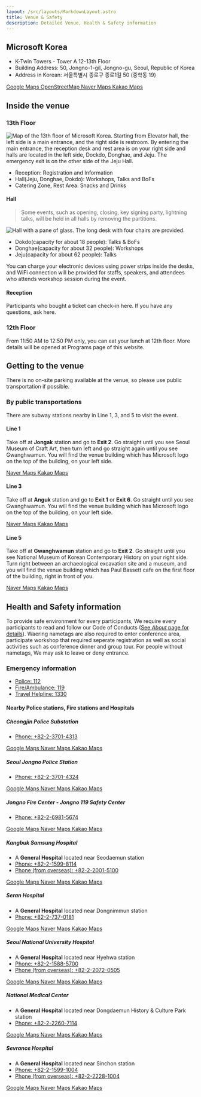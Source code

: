 ```yaml
---
layout: /src/layouts/MarkdownLayout.astro
title: Venue & Safety
description: Detailed Venue, Health & Safety information
---
```


## Microsoft Korea

- K-Twin Towers - Tower A 12-13th Floor
- Building Address: 50, Jongno-1-gil, Jongno-gu, Seoul, Republic of Korea
- Address in Korean: 서울특별시 종로구 종로1길 50 (중학동 19)

<div>
    <a className="p-button has-icon" href="https://goo.gl/maps/NdFLcUwYKZaZRhgF8">
        <i className="p-icon--external-link"></i>
        <span>Google Maps</span>
    </a>
    <a className="p-button has-icon" href="https://osm.org/go/55k1isqnP?node=10149108968">
        <i className="p-icon--external-link"></i>
        <span>OpenStreetMap</span>
    </a>
    <a className="p-button has-icon" href="https://naver.me/5CzpevRF">
        <i className="p-icon--external-link"></i>
        <span>Naver Maps</span>
    </a>
    <a className="p-button has-icon" href="https://place.map.kakao.com/23496032">
        <i className="p-icon--external-link"></i>
        <span>Kakao Maps</span>
    </a>
</div>
<OpenStreetMap
    osmEmbedQuery="bbox=126.97721242904665%2C37.57368997826044%2C126.98056519031526%2C37.57561171073767&amp;layer=mapnik&amp;marker=37.57465085069809%2C126.97888880968094"/>

## Inside the venue

### 13th Floor

<p>
<img src={insideVenue.src} alt="Map of the 13th floor of Microsoft Korea. Starting from Elevator hall, the left side is a main entrance, and the right side is restroom. By entering the main entrance, the reception desk and rest area is on your right side and halls are located in the left side, Dockdo, Donghae, and Jeju. The emergency exit is on the other side of the Jeju Hall."/>
</p>

- Reception: Registration and Information
- Hall(Jeju, Donghae, Dokdo): Workshops, Talks and BoFs
- Catering Zone, Rest Area: Snacks and Drinks

#### Hall

> Some events, such as opening, closing, key signing party, lightning talks, will be held in all halls by removing the partitions.

<p>
<img src={hall.src} alt="Hall with a pane of glass. The long desk with four chairs are provided." />
</p>

- Dokdo(capacity for about 18 people): Talks & BoFs
- Donghae(capacity for about 32 people): Workshops
- Jeju(capacity for about 62 people): Talks

You can charge your electronic devices using power strips inside the desks, and WiFi connection will be provided for staffs, speakers, and attendees who attends workshop session during the event.

#### Reception

Participants who bought a ticket can check-in here. If you have any questions, ask here.

### 12th Floor

From 11:50 AM to 12:50 PM only, you can eat your lunch at 12th floor. More details will be opened at Programs page of this website.

## Getting to the venue

There is no on-site parking available at the venue, so please use public transportation if possible.

### By public transportations

There are subway stations nearby in Line 1, 3, and 5 to visit the event.

#### Line 1

Take off at **Jongak** station and go to **Exit 2**. Go straight until you see Seoul Museum of Craft Art, then turn left and go straight again until you see Gwanghwamun. You will find the venue building which has Microsoft logo on the top of the building, on your left side.

<div>
    <a className="p-button has-icon" href="https://naver.me/FS5MNxrN">
        <i className="p-icon--external-link"></i>
        <span>Naver Maps</span>
    </a>
    <a className="p-button has-icon" href="http://kko.to/S0VU3VN9lK">
        <i className="p-icon--external-link"></i>
        <span>Kakao Maps</span>
    </a>
</div>

#### Line 3

Take off at **Anguk** station and go to **Exit 1** or **Exit 6**. Go straight until you see Gwanghwamun. You will find the venue building which has Microsoft logo on the top of the building, on your left side.

<div>
    <a className="p-button has-icon" href="https://naver.me/52TDPhzv">
        <i className="p-icon--external-link"></i>
        <span>Naver Maps</span>
    </a>
    <a className="p-button has-icon" href="http://kko.to/Ytc0aE3skx">
        <i className="p-icon--external-link"></i>
        <span>Kakao Maps</span>
    </a>
</div>

#### Line 5

Take off at **Gwanghwamun** station and go to **Exit 2**. Go straight until you see National Museum of Korean Contemporary History on your right side. Turn right between an archaeological excavation site and a museum, and you will find the venue building which has Paul Bassett cafe on the first floor of the building, right in front of you.

<div>
    <a className="p-button has-icon" href="https://naver.me/xQ8Yrlme">
        <i className="p-icon--external-link"></i>
        <span>Naver Maps</span>
    </a>
    <a className="p-button has-icon" href="http://kko.to/szcUh799Qg">
        <i className="p-icon--external-link"></i>
        <span>Kakao Maps</span>
    </a>
</div>

## Health and Safety information

To provide safe environment for every participants, We require every participants to read and follow our Code of Conducts ([See *About* page for details](/en/about)). Waering nametags are also required to enter conference area, participate workshop that required seperate registration as well as social activities such as conference dinner and group tour. For people without nametags, We may ask to leave or deny entrance.

### Emergency information

- [Police: 112](tel:112)
- [Fire/Ambulance: 119](tel:119)
- [Travel Helpline: 1330](tel:1330)

#### Nearby Police stations, Fire stations and Hospitals

##### Cheongjin Police Substation

- [Phone: +82-2-3701-4313](tel:+82-2-3701-4313)

<div>
    <a className="p-button has-icon" href="https://goo.gl/maps/1zqifTDFTNKBMmch6">
        <i className="p-icon--external-link"></i>
        <span>Google Maps</span>
    </a>
    <a className="p-button has-icon" href="https://naver.me/GnGIWl7D">
        <i className="p-icon--external-link"></i>
        <span>Naver Maps</span>
    </a>
    <a className="p-button has-icon" href="https://place.map.kakao.com/14657566">
        <i className="p-icon--external-link"></i>
        <span>Kakao Maps</span>
    </a>
</div>

##### Seoul Jongno Police Station

- [Phone: +82-2-3701-4324](tel:+82-2-3701-4324)

<div>
    <a className="p-button has-icon" href="https://goo.gl/maps/H2PedhCiyQCXLgt77">
        <i className="p-icon--external-link"></i>
        <span>Google Maps</span>
    </a>
    <a className="p-button has-icon" href="https://naver.me/FpXwa33l">
        <i className="p-icon--external-link"></i>
        <span>Naver Maps</span>
    </a>
    <a className="p-button has-icon" href="https://place.map.kakao.com/7935719">
        <i className="p-icon--external-link"></i>
        <span>Kakao Maps</span>
    </a>
</div>

##### Jongno Fire Center - Jongno 119 Safety Center

- [Phone: +82-2-6981-5674](tel:+82-2-6981-5674)

<div>
    <a className="p-button has-icon" href="https://goo.gl/maps/UNXp7mCCupJKwqrNA">
        <i className="p-icon--external-link"></i>
        <span>Google Maps</span>
    </a>
    <a className="p-button has-icon" href="https://naver.me/Fn2miFBn">
        <i className="p-icon--external-link"></i>
        <span>Naver Maps</span>
    </a>
    <a className="p-button has-icon" href="https://place.map.kakao.com/23256271">
        <i className="p-icon--external-link"></i>
        <span>Kakao Maps</span>
    </a>
</div>

##### Kangbuk Samsung Hospital

- A **General Hospital** located near Seodaemun station
- [Phone: +82-2-1599-8114](tel:+82-2-1599-8114)
- [Phone (from overseas): +82-2-2001-5100](tel:+82-2-2001-5100)

<div>
    <a className="p-button has-icon" href="https://goo.gl/maps/r6ogT35Y462JQfMA8">
        <i className="p-icon--external-link"></i>
        <span>Google Maps</span>
    </a>
    <a className="p-button has-icon" href="https://naver.me/5DH37gjX">
        <i className="p-icon--external-link"></i>
        <span>Naver Maps</span>
    </a>
    <a className="p-button has-icon" href="https://place.map.kakao.com/8178752">
        <i className="p-icon--external-link"></i>
        <span>Kakao Maps</span>
    </a>
</div>

##### Seran Hospital

- A **General Hospital** located near Dongnimmun station
- [Phone: +82-2-737-0181](tel:+82-2-737-0181)

<div>
    <a className="p-button has-icon" href="https://goo.gl/maps/sFQHYZskq44WhCp77">
        <i className="p-icon--external-link"></i>
        <span>Google Maps</span>
    </a>
    <a className="p-button has-icon" href="https://naver.me/GxORR2od">
        <i className="p-icon--external-link"></i>
        <span>Naver Maps</span>
    </a>
    <a className="p-button has-icon" href="https://place.map.kakao.com/7947236">
        <i className="p-icon--external-link"></i>
        <span>Kakao Maps</span>
    </a>
</div>

##### Seoul National University Hospital

- A **General Hospital** located near Hyehwa station
- [Phone: +82-2-1588-5700](tel:+82-2-1588-5700)
- [Phone (from overseas): +82-2-2072-0505](tel:+82-2-2072-0505)

<div>
    <a className="p-button has-icon" href="https://goo.gl/maps/ihCriSJSAQposZR28">
        <i className="p-icon--external-link"></i>
        <span>Google Maps</span>
    </a>
    <a className="p-button has-icon" href="https://naver.me/xKQWNyWQ">
        <i className="p-icon--external-link"></i>
        <span>Naver Maps</span>
    </a>
    <a className="p-button has-icon" href="https://place.map.kakao.com/13565525">
        <i className="p-icon--external-link"></i>
        <span>Kakao Maps</span>
    </a>
</div>

##### National Medical Center

- A **General Hospital** located near Dongdaemun History & Culture Park station
- [Phone: +82-2-2260-7114](tel:+82-2-2260-7114)

<div>
    <a className="p-button has-icon" href="https://goo.gl/maps/NfGSCxZWRYHyaks89">
        <i className="p-icon--external-link"></i>
        <span>Google Maps</span>
    </a>
    <a className="p-button has-icon" href="https://naver.me/FuVEJHgh">
        <i className="p-icon--external-link"></i>
        <span>Naver Maps</span>
    </a>
    <a className="p-button has-icon" href="https://place.map.kakao.com/11952764">
        <i className="p-icon--external-link"></i>
        <span>Kakao Maps</span>
    </a>
</div>

##### Sevrance Hospital

- A **General Hospital** located near Sinchon station
- [Phone: +82-2-1599-1004](tel:+82-2-1599-1004)
- [Phone (from overseas): +82-2-2228-1004](tel:+82-2-2228-1004)

<div>
    <a className="p-button has-icon" href="https://goo.gl/maps/mpSsSmv7GjSMMDCP8">
        <i className="p-icon--external-link"></i>
        <span>Google Maps</span>
    </a>
    <a className="p-button has-icon" href="https://naver.me/GJrFT2S7">
        <i className="p-icon--external-link"></i>
        <span>Naver Maps</span>
    </a>
    <a className="p-button has-icon" href="https://place.map.kakao.com/26822101">
        <i className="p-icon--external-link"></i>
        <span>Kakao Maps</span>
    </a>
</div>
